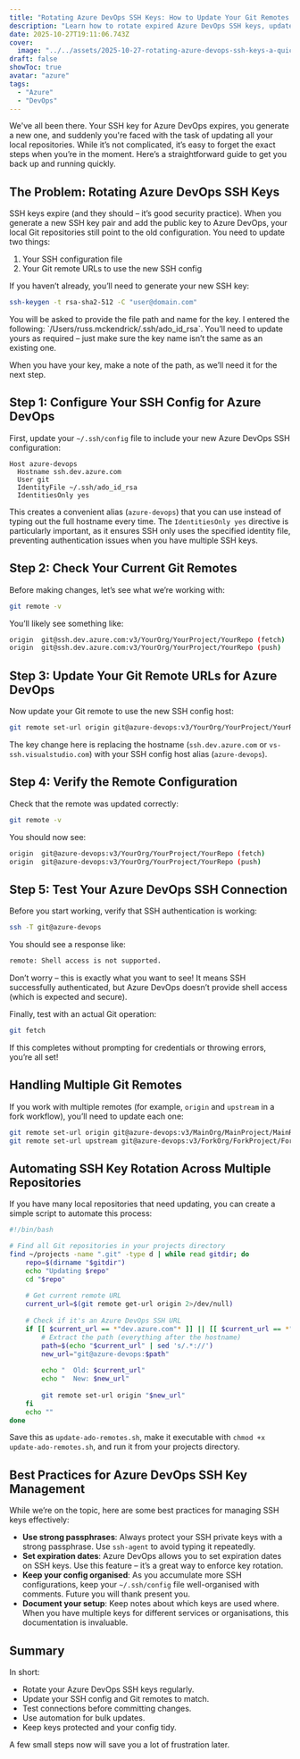 ```yaml
---
title: "Rotating Azure DevOps SSH Keys: How to Update Your Git Remotes and SSH Config"
description: "Learn how to rotate expired Azure DevOps SSH keys, update your SSH configuration, and fix Git remote authentication quickly and securely."
date: 2025-10-27T19:11:06.743Z
cover:
  image: "../../assets/2025-10-27-rotating-azure-devops-ssh-keys-a-quick-guide-to-updating-your-git-remotes/blog-cover-2025-10-27-rotating-azure-devops-ssh-keys-a-quick-guide-to-updating-your-git-remotes.png"
draft: false
showToc: true
avatar: "azure"
tags:
  - "Azure"
  - "DevOps"
---
```


We've all been there. Your SSH key for Azure DevOps expires, you generate a new one, and suddenly you're faced with the task of updating all your local repositories. While it’s not complicated, it’s easy to forget the exact steps when you’re in the moment. Here’s a straightforward guide to get you back up and running quickly.

## The Problem: Rotating Azure DevOps SSH Keys

SSH keys expire (and they should – it’s good security practice). When you generate a new SSH key pair and add the public key to Azure DevOps, your local Git repositories still point to the old configuration. You need to update two things:

1. Your SSH configuration file  
2. Your Git remote URLs to use the new SSH config

If you haven’t already, you’ll need to generate your new SSH key:

```bash frame="terminal" title="Generate your SSH key"
ssh-keygen -t rsa-sha2-512 -C "user@domain.com"
```

<InfoCallout title="Please note">
You will be asked to provide the file path and name for the key. I entered the following: `/Users/russ.mckendrick/.ssh/ado_id_rsa`.  
You’ll need to update yours as required – just make sure the key name isn’t the same as an existing one.
</InfoCallout>

When you have your key, make a note of the path, as we’ll need it for the next step.

## Step 1: Configure Your SSH Config for Azure DevOps

First, update your `~/.ssh/config` file to include your new Azure DevOps SSH configuration:

```text title="SSH Config"
Host azure-devops
  Hostname ssh.dev.azure.com
  User git
  IdentityFile ~/.ssh/ado_id_rsa
  IdentitiesOnly yes
```

This creates a convenient alias (`azure-devops`) that you can use instead of typing out the full hostname every time. The `IdentitiesOnly yes` directive is particularly important, as it ensures SSH only uses the specified identity file, preventing authentication issues when you have multiple SSH keys.

## Step 2: Check Your Current Git Remotes

Before making changes, let’s see what we’re working with:

```bash frame="terminal" title="Check the remotes"
git remote -v
```

You’ll likely see something like:

```bash frame="terminal" title="The results"
origin  git@ssh.dev.azure.com:v3/YourOrg/YourProject/YourRepo (fetch)
origin  git@ssh.dev.azure.com:v3/YourOrg/YourProject/YourRepo (push)
```

## Step 3: Update Your Git Remote URLs for Azure DevOps

Now update your Git remote to use the new SSH config host:

```bash frame="terminal" title="Set the new remote"
git remote set-url origin git@azure-devops:v3/YourOrg/YourProject/YourRepo
```

The key change here is replacing the hostname (`ssh.dev.azure.com` or `vs-ssh.visualstudio.com`) with your SSH config host alias (`azure-devops`).

## Step 4: Verify the Remote Configuration

Check that the remote was updated correctly:

```bash frame="terminal" title="Confirm the new remotes"
git remote -v
```

You should now see:

```bash frame="terminal" title="The results"
origin  git@azure-devops:v3/YourOrg/YourProject/YourRepo (fetch)
origin  git@azure-devops:v3/YourOrg/YourProject/YourRepo (push)
```

## Step 5: Test Your Azure DevOps SSH Connection

Before you start working, verify that SSH authentication is working:

```bash frame="terminal" title="Check the connection"
ssh -T git@azure-devops
```

You should see a response like:

```bash frame="terminal" title="The result of the test connection"
remote: Shell access is not supported.
```

Don’t worry – this is exactly what you want to see! It means SSH successfully authenticated, but Azure DevOps doesn’t provide shell access (which is expected and secure).

Finally, test with an actual Git operation:

```bash frame="terminal" title="Run a git command"
git fetch
```

If this completes without prompting for credentials or throwing errors, you’re all set!

## Handling Multiple Git Remotes

If you work with multiple remotes (for example, `origin` and `upstream` in a fork workflow), you’ll need to update each one:

```bash
git remote set-url origin git@azure-devops:v3/MainOrg/MainProject/MainRepo
git remote set-url upstream git@azure-devops:v3/ForkOrg/ForkProject/ForkRepo
```

## Automating SSH Key Rotation Across Multiple Repositories

If you have many local repositories that need updating, you can create a simple script to automate this process:

```bash
#!/bin/bash

# Find all Git repositories in your projects directory
find ~/projects -name ".git" -type d | while read gitdir; do
    repo=$(dirname "$gitdir")
    echo "Updating $repo"
    cd "$repo"
    
    # Get current remote URL
    current_url=$(git remote get-url origin 2>/dev/null)
    
    # Check if it's an Azure DevOps SSH URL
    if [[ $current_url == *"dev.azure.com"* ]] || [[ $current_url == *"visualstudio.com"* ]]; then
        # Extract the path (everything after the hostname)
        path=$(echo "$current_url" | sed 's/.*://') 
        new_url="git@azure-devops:$path"
        
        echo "  Old: $current_url"
        echo "  New: $new_url"
        
        git remote set-url origin "$new_url"
    fi
    echo ""
done
```

Save this as `update-ado-remotes.sh`, make it executable with `chmod +x update-ado-remotes.sh`, and run it from your projects directory.

## Best Practices for Azure DevOps SSH Key Management

While we’re on the topic, here are some best practices for managing SSH keys effectively:

- **Use strong passphrases**: Always protect your SSH private keys with a strong passphrase. Use `ssh-agent` to avoid typing it repeatedly.  
- **Set expiration dates**: Azure DevOps allows you to set expiration dates on SSH keys. Use this feature – it’s a great way to enforce key rotation.  
- **Keep your config organised**: As you accumulate more SSH configurations, keep your `~/.ssh/config` file well-organised with comments. Future you will thank present you.  
- **Document your setup**: Keep notes about which keys are used where. When you have multiple keys for different services or organisations, this documentation is invaluable.

## Summary

In short:

- Rotate your Azure DevOps SSH keys regularly.  
- Update your SSH config and Git remotes to match.  
- Test connections before committing changes.  
- Use automation for bulk updates.  
- Keep keys protected and your config tidy.  

A few small steps now will save you a lot of frustration later.
